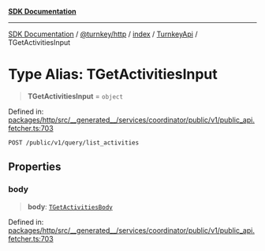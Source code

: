 [**SDK Documentation**](../../../../../../README.mdx)

***

[SDK Documentation](../../../../../../packages.mdx) / [@turnkey/http](../../../../README.mdx) / [index](../../../README.mdx) / [TurnkeyApi](../README.mdx) / TGetActivitiesInput

# Type Alias: TGetActivitiesInput

> **TGetActivitiesInput** = `object`

Defined in: [packages/http/src/\_\_generated\_\_/services/coordinator/public/v1/public\_api.fetcher.ts:703](https://github.com/tkhq/sdk/blob/3a88af7d1d927c6022706911d6af0f92f1440e00/packages/http/src/__generated__/services/coordinator/public/v1/public_api.fetcher.ts#L703)

`POST /public/v1/query/list_activities`

## Properties

### body

> **body**: [`TGetActivitiesBody`](TGetActivitiesBody.mdx)

Defined in: [packages/http/src/\_\_generated\_\_/services/coordinator/public/v1/public\_api.fetcher.ts:703](https://github.com/tkhq/sdk/blob/3a88af7d1d927c6022706911d6af0f92f1440e00/packages/http/src/__generated__/services/coordinator/public/v1/public_api.fetcher.ts#L703)
